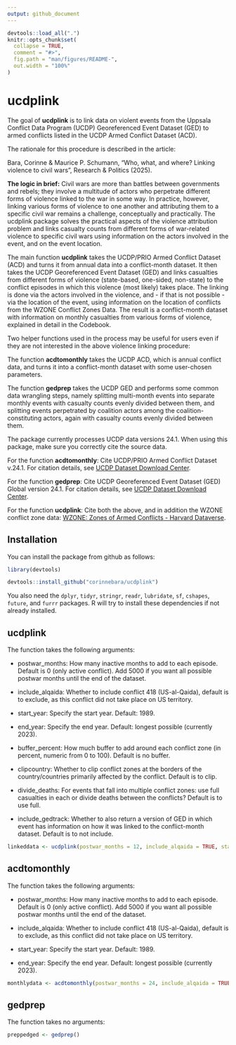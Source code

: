 ```yaml
---
output: github_document
---
```


<!-- README.md is generated from README.Rmd. Please edit that file -->

```r
devtools::load_all(".")
knitr::opts_chunk$set(
  collapse = TRUE,
  comment = "#>",
  fig.path = "man/figures/README-",
  out.width = "100%"
)
```

# ucdplink

The goal of **ucdplink** is to link data on violent events from the Uppsala Conflict Data Program (UCDP) Georeferenced Event Dataset (GED) to armed conflicts listed in the UCDP Armed Conflict Dataset (ACD).

The rationale for this procedure is described in the article:

Bara, Corinne & Maurice P. Schumann, "Who, what, and where? Linking violence to civil wars", Research & Politics (2025).

**The logic in brief:** Civil wars are more than battles between governments and rebels; they involve a multitude of actors who perpetrate different forms of violence linked to the war in some way. In practice, however, linking various forms of violence to one another and attributing them to a specific civil war remains a challenge, conceptually and practically. The ucdplink package solves the practical aspects of the violence attribution problem and links casualty counts from different forms of war-related violence to specific civil wars using information on the actors involved in the event, and on the event location.

The main function **ucdplink** takes the UCDP/PRIO Armed Conflict Dataset (ACD) and turns it from annual data into a conflict-month dataset. It then takes the UCDP Georeferenced Event Dataset (GED) and links casualties from different forms of violence (state-based, one-sided, non-state) to the conflict episodes in which this violence (most likely) takes place. The linking is done via the actors involved in the violence, and - if that is not possible - via the location of the event, using information on the location of conflicts from the WZONE Conflict Zones Data. The result is a conflict-month dataset with information on monthly casualties from various forms of violence, explained in detail in the Codebook.

Two helper functions used in the process may be useful for users even if they are not interested in the above violence linking procedure:

The function **acdtomonthly** takes the UCDP ACD, which is annual conflict data, and turns it into a conflict-month dataset with some user-chosen parameters.

The function **gedprep** takes the UCDP GED and performs some common data wrangling steps, namely splitting multi-month events into separate monthly events with casualty counts evenly divided between them, and splitting events perpetrated by coalition actors among the coalition-constituting actors, again with casualty counts evenly divided between them.

The package currently processes UCDP data versions 24.1. When using this package, make sure you correctly cite the source data.

For the function **acdtomonthly**: Cite UCDP/PRIO Armed Conflict Dataset v.24.1. For citation details, see [UCDP Dataset Download Center](https://ucdp.uu.se/downloads/).

For the function **gedprep**: Cite UCDP Georeferenced Event Dataset (GED) Global version 24.1. For citation details, see [UCDP Dataset Download Center](https://ucdp.uu.se/downloads/).

For the function **ucdplink**: Cite both the above, and in addition the WZONE conflict zone data: [WZONE: Zones of Armed Conflicts - Harvard Dataverse](https://dataverse.harvard.edu/dataset.xhtml?persistentId=doi:10.7910/DVN/PUWJEU).

## Installation

You can install the package from github as follows:

``` r
library(devtools)

devtools::install_github("corinnebara/ucdplink")
```

You also need the `dplyr`, `tidyr`, `stringr`, `readr`, `lubridate`, `sf`, `cshapes`, `future`, and `furrr` packages. R will try to install these dependencies if not already installed.

## ucdplink

The function takes the following arguments:

-   postwar_months: How many inactive months to add to each episode. Default is 0 (only active conflict). Add 5000 if you want all possible postwar months until the end of the dataset.

-   include_alqaida: Whether to include conflict 418 (US-al-Qaida), default is to exclude, as this conflict did not take place on US territory.

-   start_year: Specify the start year. Default: 1989.

-   end_year: Specify the end year. Default: longest possible (currently 2023).

-   buffer_percent: How much buffer to add around each conflict zone (in percent, numeric from 0 to 100). Default is no buffer.

-   clipcountry: Whether to clip conflict zones at the borders of the country/countries primarily affected by the conflict. Default is to clip.

-   divide_deaths: For events that fall into multiple conflict zones: use full casualties in each or divide deaths between the conflicts? Default is to use full.

-   include_gedtrack: Whether to also return a version of GED in which event has information on how it was linked to the conflict-month dataset. Default is to not include.

```r
linkeddata <- ucdplink(postwar_months = 12, include_alqaida = TRUE, start_year = 1999, end_year = 2010, buffer_percent = 10, clipcountry = FALSE, divide_deaths = TRUE, include_gedtrack = TRUE)
```

## acdtomonthly

The function takes the following arguments:

-   postwar_months: How many inactive months to add to each episode. Default is 0 (only active conflict). Add 5000 if you want all possible postwar months until the end of the dataset.

-   include_alqaida: Whether to include conflict 418 (US-al-Qaida), default is to exclude, as this conflict did not take place on US territory.

-   start_year: Specify the start year. Default: 1989.

-   end_year: Specify the end year. Default: longest possible (currently 2023).

```r
monthlydata <- acdtomonthly(postwar_months = 24, include_alqaida = TRUE, start_year = 1993, end_year = 2020)
```

## gedprep

The function takes no arguments:

```r
preppedged <- gedprep()
```
